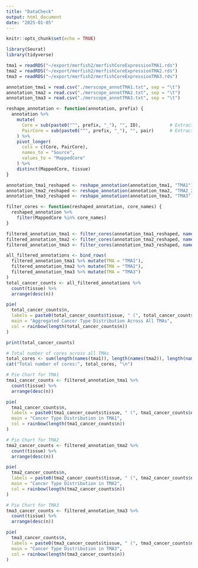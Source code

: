 ```yaml
---
title: "DataCheck"
output: html_document
date: "2025-01-05"
---
```


```r
knitr::opts_chunk$set(echo = TRUE)
```

```r
library(Seurat)
library(tidyverse)
```

```r
tma1 = readRDS("~/export/merfish2/merfishCoreExpressionTMA1.rds")
tma2 = readRDS("~/export/merfish2/merfishCoreExpressionTMA2.rds")
tma3 = readRDS("~/export/merfish2/merfishCoreExpressionTMA3.rds")

```

```r
annotation_tma1 = read.csv("./merscope_annotTMA1.txt", sep = "\t")
annotation_tma2 = read.csv("./merscope_annotTMA2.txt", sep = "\t")
annotation_tma3 = read.csv("./merscope_annotTMA3.txt", sep = "\t")

```

```r
reshape_annotation <- function(annotation, prefix) {
  annotation %>%
    mutate(
      Core = sub(paste0("^", prefix, "_"), "", ID),           # Extract Core from ID
      PairCore = sub(paste0("^", prefix, "_"), "", pair)      # Extract Core from Pair
    ) %>%
    pivot_longer(
      cols = c(Core, PairCore),
      names_to = "Source",
      values_to = "MappedCore"
    ) %>%
    distinct(MappedCore, tissue)  
}

annotation_tma1_reshaped <- reshape_annotation(annotation_tma1, "TMA1")
annotation_tma2_reshaped <- reshape_annotation(annotation_tma2, "TMA2_2nd")
annotation_tma3_reshaped <- reshape_annotation(annotation_tma3, "TMA3")

filter_cores <- function(reshaped_annotation, core_names) {
  reshaped_annotation %>%
    filter(MappedCore %in% core_names)
}

filtered_annotation_tma1 <- filter_cores(annotation_tma1_reshaped, names(tma1))
filtered_annotation_tma2 <- filter_cores(annotation_tma2_reshaped, names(tma2))
filtered_annotation_tma3 <- filter_cores(annotation_tma3_reshaped, names(tma3))

```


```r
all_filtered_annotations <- bind_rows(
  filtered_annotation_tma1 %>% mutate(TMA = "TMA1"),
  filtered_annotation_tma2 %>% mutate(TMA = "TMA2"),
  filtered_annotation_tma3 %>% mutate(TMA = "TMA3")
)
total_cancer_counts <- all_filtered_annotations %>%
  count(tissue) %>%
  arrange(desc(n))

pie(
  total_cancer_counts$n,
  labels = paste0(total_cancer_counts$tissue, " (", total_cancer_counts$n, ")"),
  main = "Aggregated Cancer Type Distribution Across All TMAs",
  col = rainbow(length(total_cancer_counts$n))
)

print(total_cancer_counts)

```

```r
# Total number of cores across all TMAs
total_cores <- sum(length(names(tma1)), length(names(tma2)), length(names(tma3)))
cat("Total number of cores:", total_cores, "\n")

```
```r
# Pie Chart for TMA1
tma1_cancer_counts <- filtered_annotation_tma1 %>%
  count(tissue) %>%
  arrange(desc(n))

pie(
  tma1_cancer_counts$n,
  labels = paste0(tma1_cancer_counts$tissue, " (", tma1_cancer_counts$n, ")"),
  main = "Cancer Type Distribution in TMA1",
  col = rainbow(length(tma1_cancer_counts$n))
)

# Pie Chart for TMA2
tma2_cancer_counts <- filtered_annotation_tma2 %>%
  count(tissue) %>%
  arrange(desc(n))

pie(
  tma2_cancer_counts$n,
  labels = paste0(tma2_cancer_counts$tissue, " (", tma2_cancer_counts$n, ")"),
  main = "Cancer Type Distribution in TMA2",
  col = rainbow(length(tma2_cancer_counts$n))
)

# Pie Chart for TMA3
tma3_cancer_counts <- filtered_annotation_tma3 %>%
  count(tissue) %>%
  arrange(desc(n))

pie(
  tma3_cancer_counts$n,
  labels = paste0(tma3_cancer_counts$tissue, " (", tma3_cancer_counts$n, ")"),
  main = "Cancer Type Distribution in TMA3",
  col = rainbow(length(tma3_cancer_counts$n))
)

```

